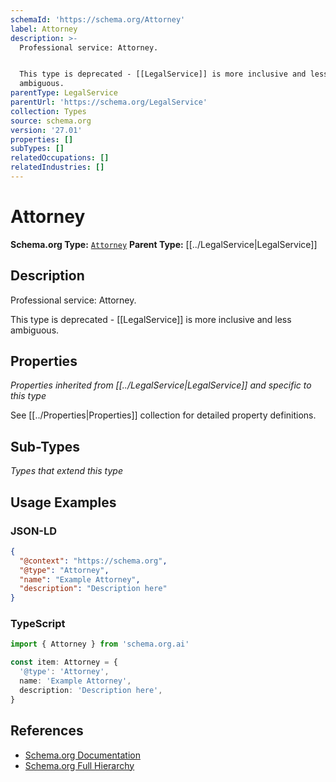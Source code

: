 ```yaml
---
schemaId: 'https://schema.org/Attorney'
label: Attorney
description: >-
  Professional service: Attorney.


  This type is deprecated - [[LegalService]] is more inclusive and less
  ambiguous.
parentType: LegalService
parentUrl: 'https://schema.org/LegalService'
collection: Types
source: schema.org
version: '27.01'
properties: []
subTypes: []
relatedOccupations: []
relatedIndustries: []
---
```

# Attorney

**Schema.org Type:** [`Attorney`](https://schema.org/Attorney)
**Parent Type:** [[../LegalService|LegalService]]

## Description

Professional service: Attorney.

This type is deprecated - [[LegalService]] is more inclusive and less ambiguous.

## Properties

*Properties inherited from [[../LegalService|LegalService]] and specific to this type*

See [[../Properties|Properties]] collection for detailed property definitions.

## Sub-Types

*Types that extend this type*

## Usage Examples

### JSON-LD

```json
{
  "@context": "https://schema.org",
  "@type": "Attorney",
  "name": "Example Attorney",
  "description": "Description here"
}
```

### TypeScript

```typescript
import { Attorney } from 'schema.org.ai'

const item: Attorney = {
  '@type': 'Attorney',
  name: 'Example Attorney',
  description: 'Description here',
}
```

## References

- [Schema.org Documentation](https://schema.org/Attorney)
- [Schema.org Full Hierarchy](https://schema.org/docs/full.html)
